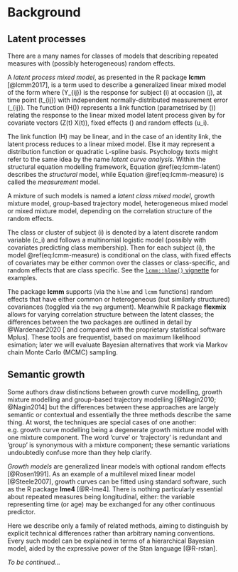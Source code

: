 # Background

## Latent processes

There are a many names for classes of models that describing repeated measures with (possibly heterogeneous) random effects.

A _latent process mixed model_, as presented in the R package **lcmm** [@lcmm2017], is a term used to describe a generalized linear mixed model of the form
\begin{equation}
Y_{ij} = H\left( \Lambda(t_{ij}) + \varepsilon_{ij}~;~ \eta \right),
(\#eq:lcmm-measure)
\end{equation}
where \(Y_{ij}\) is the response for subject \(i\) at occasion \(j\), at time point \(t_{ij}\) with independent normally-distributed measurement error \(\varepsilon_{ij}\).
The function \(H(\cdot)\) represents a link function (parametrised by \(\eta\)) relating the response to the linear mixed model latent process given by
\begin{equation}
\Lambda(t) = X(t) \beta + Z(t) u_i,
(\#eq:lcmm-latent)
\end{equation}
for covariate vectors \(Z(t) \subset X(t)\), fixed effects \(\beta\) and random effects \(u_i\).

The link function \(H\) may be linear, and in the case of an identity link, the latent process reduces to a linear mixed model.
Else it may represent a distribution function or quadratic L-spline basis.
Psychology texts might refer to the same idea by the name _latent curve analysis_.
Within the structural equation modelling framework, Equation \@ref(eq:lcmm-latent) describes the _structural_ model, while Equation \@ref(eq:lcmm-measure) is called the _measurement_ model.

A mixture of such models is named a _latent class mixed model_, growth mixture model, group-based trajectory model, heterogeneous mixed model or mixed mixture model, depending on the correlation structure of the random effects.

The class or cluster of subject \(i\) is denoted by a latent discrete random variable \(c_i\) and follows a multinomial logistic model (possibly with covariates predicting class membership).
Then for each subject \(i\), the model \@ref(eq:lcmm-measure) is conditional on the class, with fixed effects of covariates may be either common over the classes or class-specific, and random effects that are class specific.
See the [`lcmm::hlme()` vignette](https://cran.r-project.org/web/packages/lcmm/vignettes/latent_class_model_with_hlme.html) for examples.

The package **lcmm** supports (via the `hlme` and `lcmm` functions) random effects that have either common or heterogeneous (but similarly structured) covariances (toggled via the `nwg` argument).
Meanwhile R package **flexmix** allows for varying correlation structure between the latent classes; the differences between the two packages are outlined in detail by @Wardenaar2020 [ and compared with the proprietary statistical software Mplus].
These tools are frequentist, based on maximum likelihood esimation; later we will evaluate Bayesian alternatives that work via Markov chain Monte Carlo (MCMC) sampling.

## Semantic growth

Some authors draw distinctions between growth curve modelling, growth mixture modelling and group-based trajectory modelling [@Nagin2010; @Nagin2014] but the differences between these approaches are largely semantic or contextual and essentially the three methods describe the same thing.
At worst, the techniques are special cases of one another: e.g. growth curve modelling being a degenerate growth mixture model with one mixture component.
The word 'curve' or 'trajectory' is redundant and 'group' is synonymous with a mixture component; these semantic variations undoubtedly confuse more than they help clarify.

_Growth models_ are generalized linear models with optional random effects [@Rosen1991].
As an example of a multilevel mixed linear model [@Steele2007], growth curves can be fitted using standard software, such as the R package **lme4** [@R-lme4].
There is nothing particularly essential about repeated measures being longitudinal, either: the variable representing time (or age) may be exchanged for any other continuous predictor.

Here we describe only a family of related methods, aiming to distinguish by explicit technical differences rather than arbitrary naming conventions.
Every such model can be explained in terms of a hierarchical Bayesian model, aided by the expressive power of the Stan language [@R-rstan].

_To be continued..._

<!--- @Verbeke1996 - motivates having class-specific random effects-->

